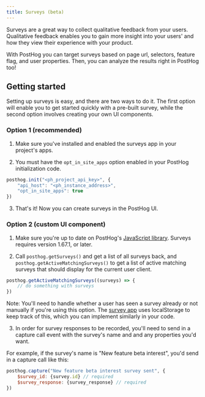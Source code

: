 ```yaml
---
title: Surveys (beta)
---
```


Surveys are a great way to collect qualitative feedback from your users. Qualitative feedback enables you to gain more insight into your users' and how they view their experience with your product.

With PostHog you can target surveys based on page url, selectors, feature flag, and user properties. Then, you can analyze the results right in PostHog too!

## Getting started

Setting up surveys is easy, and there are two ways to do it. The first option will enable you to get started quickly with a pre-built survey, while the second option involves creating your own UI components.

### Option 1 (recommended)

1. Make sure you've installed and enabled the surveys app in your project's apps.

2. You must have the `opt_in_site_apps` option enabled in your PostHog initialization code.

```js
posthog.init("<ph_project_api_key>", { 
    "api_host": "<ph_instance_address>",
    "opt_in_site_apps": true 
})
```

3. That's it! Now you can create surveys in the PostHog UI.

### Option 2 (custom UI component)

1. Make sure you're up to date on PostHog's [JavaScript library](/docs/libraries/js). Surveys requires version 1.67.1, or later.

2. Call `posthog.getSurveys()` and get a list of all surveys back, and `posthog.getActiveMatchingSurveys()` to get a list of active matching surveys that should display for the current user client.

```js
posthog.getActiveMatchingSurveys((surveys) => {
    // do something with surveys
})
```

Note: You'll need to handle whether a user has seen a survey already or not manually if you're using this option. The [survey app](https://github.com/PostHog/feature-surveys/blob/main/site.ts) uses localStorage to keep track of this, which you can implement similarly in your code.

3. In order for survey responses to be recorded, you'll need to send in a capture call event with the survey's name and and any properties you'd want.

For example, if the survey's name is "New feature beta interest", you'd send in a capture call like this:

```js
posthog.capture("New feature beta interest survey sent", {
    $survey_id: {survey.id} // required
    $survey_response: {survey_response} // required
})
```